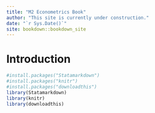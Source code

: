 ```yaml
--- 
title: "M2 Econometrics Book"
author: "This site is currently under construction."
date: "`r Sys.Date()`"
site: bookdown::bookdown_site
---
```



# Introduction

```r
#install.packages("Statamarkdown")
#install.packages("knitr")
#install.packages("downloadthis")
library(Statamarkdown)
library(knitr)
library(downloadthis)
```

